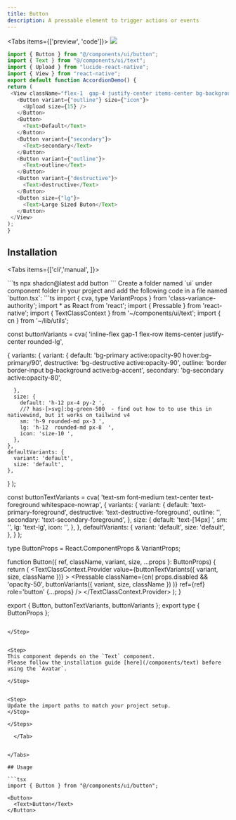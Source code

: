 ```yaml
---
title: Button
description: A pressable element to trigger actions or events
---
```





<Tabs items={['preview', 'code']}>
  <Tab value="preview">
    ![](./preview/button.png)
  </Tab>
  <Tab value="code">
   ```ts
   import { Button } from "@/components/ui/button";
import { Text } from "@/components/ui/text";
import { Upload } from "lucide-react-native";
import { View } from "react-native";
export default function AccordionDemo() {
  return (
    <View className="flex-1  gap-4 justify-center items-center bg-background p-5">
      <Button variant={"outline"} size={"icon"}>
        <Upload size={15} />
      </Button>
      <Button>
        <Text>Default</Text>
      </Button>
      <Button variant={"secondary"}>
        <Text>secondary</Text>
      </Button>
      <Button variant={"outline"}>
        <Text>outline</Text>
      </Button>
      <Button variant={"destructive"}>
        <Text>destructive</Text>
      </Button>
      <Button size={"lg"}>
        <Text>Large Sized Buton</Text>
      </Button>
    </View>
  );
}
   ```
  </Tab>
</Tabs>




## Installation

<Tabs items={['cli','manual', ]}>
 
  <Tab value="cli">
  ```ts
npx shadcn@latest add button
```
  </Tab>
  <Tab value="manual">
   
<Steps>




<Step>
Create a folder named `ui` under component folder in your project and add the following code in a file named `button.tsx`:
```ts
import { cva, type VariantProps } from 'class-variance-authority';
import * as React from 'react';
import { Pressable } from 'react-native';
import { TextClassContext } from '~/components/ui/text';
import { cn } from '~/lib/utils';

const buttonVariants = cva(
  'inline-flex  gap-1 flex-row  items-center justify-center rounded-lg',
  
  {
    variants: {
      variant: {
        default: 'bg-primary active:opacity-90  hover:bg-primary/90',
        destructive: 'bg-destructive  active:opacity-90',
        outline: 'border border-input bg-background active:bg-accent',
        secondary: 'bg-secondary  active:opacity-80',

      },
      size: {
        default: 'h-12 px-4 py-2 ',
        //? has-[>svg]:bg-green-500  - find out how to to use this in nativewind, but it works on tailwind v4
        sm: 'h-9 rounded-md px-3 ',
        lg: 'h-12  rounded-md px-8  ',
        icon: 'size-10 ',
      },
    },
    defaultVariants: {
      variant: 'default',
      size: 'default',
    },
  }
);

const buttonTextVariants = cva(
  'text-sm font-medium text-center text-foreground whitespace-nowrap',
  {
    variants: {
      variant: {
        default: 'text-primary-foreground',
        destructive: 'text-destructive-foreground',
        outline: '',
        secondary: 'text-secondary-foreground',
      },
      size: {
        default: 'text-[14px] ',
        sm: '',
        lg: 'text-lg',
        icon: '',
      },
    },
    defaultVariants: {
      variant: 'default',
      size: 'default',
    },
  }
);

type ButtonProps = React.ComponentProps<typeof Pressable> & VariantProps<typeof buttonVariants>;

function Button({ ref, className, variant, size, ...props }: ButtonProps) {
  return (
    <TextClassContext.Provider
      value={buttonTextVariants({ variant, size, className })}
    >
      <Pressable
        className={cn(
          props.disabled && 'opacity-50',
          buttonVariants({ variant, size, className })
        )}
        ref={ref}
        role='button'
        {...props}
      />
    </TextClassContext.Provider>
  );
}

export { Button, buttonTextVariants, buttonVariants };
export type { ButtonProps };



```

</Step>


<Step>
This component depends on the `Text` component.
Please follow the installation guide [here](/components/text) before using the `Avatar`.

</Step>


<Step>
Update the import paths to match your project setup.
</Step>

</Steps>
  
  </Tab>


</Tabs>

## Usage

```tsx
import { Button } from "@/components/ui/button";
```
```tsx
<Button>
  <Text>Button</Text>
</Button>
```

